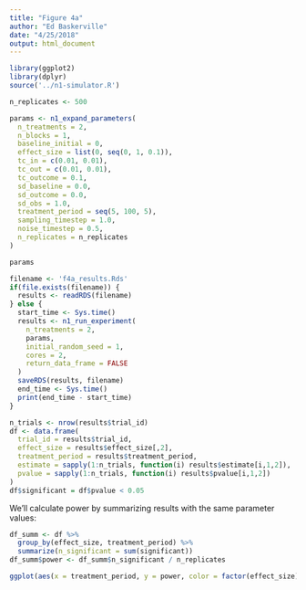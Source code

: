 ```yaml
---
title: "Figure 4a"
author: "Ed Baskerville"
date: "4/25/2018"
output: html_document
---
```


```r
library(ggplot2)
library(dplyr)
source('../n1-simulator.R')
```

```r
n_replicates <- 500

params <- n1_expand_parameters(
  n_treatments = 2,
  n_blocks = 1,
  baseline_initial = 0,
  effect_size = list(0, seq(0, 1, 0.1)),
  tc_in = c(0.01, 0.01),
  tc_out = c(0.01, 0.01),
  tc_outcome = 0.1,
  sd_baseline = 0.0,
  sd_outcome = 0.0,
  sd_obs = 1.0,
  treatment_period = seq(5, 100, 5),
  sampling_timestep = 1.0,
  noise_timestep = 0.5,
  n_replicates = n_replicates
)
```

```r
params
```

```r
filename <- 'f4a_results.Rds'
if(file.exists(filename)) {
  results <- readRDS(filename)
} else {
  start_time <- Sys.time()
  results <- n1_run_experiment(
    n_treatments = 2,
    params,
    initial_random_seed = 1,
    cores = 2,
    return_data_frame = FALSE
  )
  saveRDS(results, filename)
  end_time <- Sys.time()
  print(end_time - start_time)
}
```


```r
n_trials <- nrow(results$trial_id)
df <- data.frame(
  trial_id = results$trial_id,
  effect_size = results$effect_size[,2],
  treatment_period = results$treatment_period,
  estimate = sapply(1:n_trials, function(i) results$estimate[i,1,2]),
  pvalue = sapply(1:n_trials, function(i) results$pvalue[i,1,2])
)
df$significant = df$pvalue < 0.05
```



We'll calculate power by summarizing results with the same parameter values:

```r
df_summ <- df %>%
  group_by(effect_size, treatment_period) %>%
  summarize(n_significant = sum(significant))
df_summ$power <- df_summ$n_significant / n_replicates
```

```r
ggplot(aes(x = treatment_period, y = power, color = factor(effect_size), group = factor(effect_size)), data = df_summ) + geom_point() + geom_line()
```
